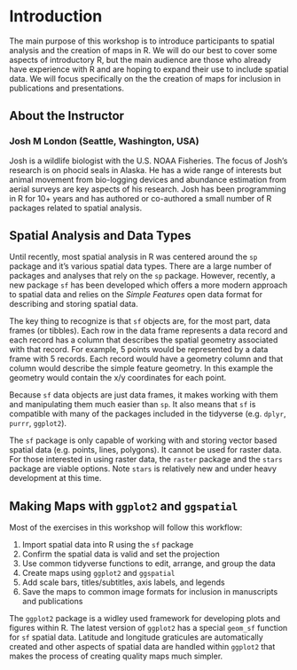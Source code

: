 # Introduction {#intro}

The main purpose of this workshop is to introduce participants to spatial analysis and the
creation of maps in R. We will do our best to cover some aspects of introductory R, but
the main audience are those who already have experience with R and are hoping to expand
their use to include spatial data. We will focus specifically on the the creation of maps
for inclusion in publications and presentations.

## About the Instructor

### Josh M London (Seattle, Washington, USA)

Josh is a wildlife biologist with the U.S. NOAA Fisheries. The focus of Josh's research is on
phocid seals in Alaska. He has a wide range of interests but animal movement from bio-logging
devices and abundance estimation from aerial surveys are key aspects of his research. Josh has
been programming in R for 10+ years and has authored or co-authored a small number of R
packages related to spatial analysis.

## Spatial Analysis and Data Types

Until recently, most spatial analysis in R was centered around the `sp` package and it's
various spatial data types. There are a large number of packages and analyses that rely
on the `sp` package. However, recently, a new package `sf` has been developed which offers a
more modern approach to spatial data and relies on the _Simple Features_ open data format
for describing and storing spatial data.

The key thing to recognize is that `sf` objects are, for the most part, data frames
(or tibbles). Each row in the data frame represents a data record and each record has a
column that describes the spatial geometry associated with that record. For example, 5 
points would be represented by a data frame with 5 records. Each record would have a
geometry column and that column would describe the simple feature geometry. In this 
example the geometry would contain the x/y coordinates for each point.

Because `sf` data objects are just data frames, it makes working with them and
manipulating them much easier than `sp`. It also means that `sf` is compatible with many
of the packages included in the tidyverse (e.g. `dplyr`, `purrr`, `ggplot2`).

The `sf` package is only capable of working with and storing vector based spatial data
(e.g. points, lines, polygons). It cannot be used for raster data. For those interested in
using raster data, the `raster` package and the `stars` package are viable options. Note
`stars` is relatively new and under heavy development at this time.

## Making Maps with `ggplot2` and `ggspatial`

Most of the exercises in this workshop will follow this workflow:

1. Import spatial data into R using the `sf` package
2. Confirm the spatial data is valid and set the projection
3. Use common tidyverse functions to edit, arrange, and group the data
4. Create maps using `ggplot2` and `ggspatial`
5. Add scale bars, titles/subtitles, axis labels, and legends
6. Save the maps to common image formats for inclusion in manuscripts and publications

The `ggplot2` package is a widley used framework for developing plots and figures
within R. The latest version of `ggplot2` has a special `geom_sf` function for `sf` 
spatial data. Latitude and longitude graticules are automatically created and other
aspects of spatial data are handled within `ggplot2` that makes the process of
creating quality maps much simpler.
